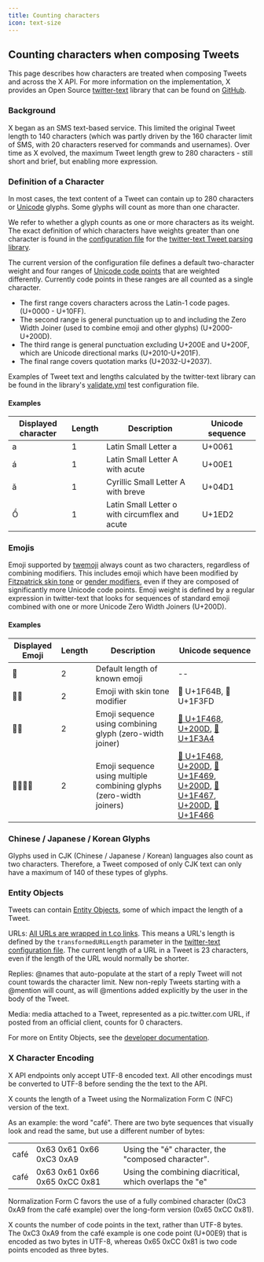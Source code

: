 ```yaml
---
title: Counting characters
icon: text-size
---
```


## Counting characters when composing Tweets

This page describes how characters are treated when composing Tweets and across the X API. For more information on the implementation, X provides an Open Source [twitter-text](http://github.com/twitter/twitter-text) library that can be found on [GitHub](https://github.com/twitter).

### Background

X began as an SMS text-based service. This limited the original Tweet length to 140 characters (which was partly driven by the 160 character limit of SMS, with 20 characters reserved for commands and usernames). Over time as X evolved, the maximum Tweet length grew to 280 characters - still short and brief, but enabling more expression. 

### Definition of a Character

In most cases, the text content of a Tweet can contain up to 280 characters or [Unicode](https://unicode.org/) glyphs. Some glyphs will count as more than one character. 

We refer to whether a glyph counts as one or more characters as its weight. The exact definition of which characters have weights greater than one character is found in the [configuration file](https://github.com/twitter/twitter-text/tree/master/config) for the [twitter-text Tweet parsing library](https://github.com/twitter/twitter-text).

The current version of the configuration file defines a default two-character weight and four ranges of [Unicode code points](https://unicode.org/charts/About.html) that are weighted differently. Currently code points in these ranges are all counted as a single character.

- The first range covers characters across the Latin-1 code pages. (U+0000 - U+10FF).
- The second range is general punctuation up to and including the Zero Width Joiner (used to combine emoji and other glyphs) (U+2000-U+200D).
- The third range is general punctuation excluding U+200E and U+200F, which are Unicode directional marks (U+2010-U+201F).
- The final range covers quotation marks (U+2032-U+2037).

Examples of Tweet text and lengths calculated by the twitter-text library can be found in the library's [validate.yml](https://github.com/twitter/twitter-text/blob/master/conformance/validate.yml) test configuration file.

#### Examples

| Displayed character | Length | Description | Unicode sequence |
|---------------------|--------|-------------|------------------|
| a | 1 | Latin Small Letter a | U+0061 |
| á | 1 | Latin Small Letter A with acute  | U+00E1 |
| ӑ | 1 | Cyrillic Small Letter A with breve | U+04D1 |
| Ồ | 1 | Latin Small Letter o with circumflex and acute | U+1ED2 |

### Emojis

Emoji supported by [twemoji](https://twemoji.twitter.com/) always count as two characters, regardless of combining modifiers. This includes emoji which have been modified by [Fitzpatrick skin tone](https://emojipedia.org/modifiers/) or [gender modifiers](https://blog.emojipedia.org/unicode-and-the-emoji-gender-gap/), even if they are composed of significantly more Unicode code points. Emoji weight is defined by a regular expression in twitter-text that looks for sequences of standard emoji combined with one or more Unicode Zero Width Joiners (U+200D).

#### Examples

| Displayed Emoji | Length | Description | Unicode sequence |
|-----------------|--------|-------------|------------------|
| 👾 | 2 | Default length of known emoji | -- |
| 🙋🏽 | 2 | Emoji with skin tone modifier | 🙋 U+1F64B, 🏽 U+1F3FD |
| 👨‍🎤 | 2 | Emoji sequence using combining glyph (zero-width joiner) | [👨 U+1F468](https://emojipedia.org/emoji/%F0%9F%91%A8/), [U+200D](https://emojipedia.org/emoji/%E2%80%8D/), [🎤 U+1F3A4](https://emojipedia.org/emoji/%F0%9F%8E%A4/) |
| 👨‍👩‍👧‍👦 | 2 | Emoji sequence using multiple combining glyphs (zero-width joiners) | [👨 U+1F468](https://emojipedia.org/emoji/%F0%9F%91%A8/), [U+200D](https://emojipedia.org/emoji/%E2%80%8D/), [👩 U+1F469](https://emojipedia.org/emoji/%F0%9F%91%A9/), [U+200D](https://emojipedia.org/emoji/%E2%80%8D/), [👧 U+1F467](https://emojipedia.org/emoji/%F0%9F%91%A7/), [U+200D](https://emojipedia.org/emoji/%E2%80%8D/), [👦 U+1F466](https://emojipedia.org/emoji/%F0%9F%91%A6/) |

### Chinese / Japanese / Korean Glyphs

Glyphs used in CJK (Chinese / Japanese / Korean) languages also count as two characters.  Therefore, a Tweet composed of only CJK text can only have a maximum of 140 of these types of glyphs.

### Entity Objects

Tweets can contain [Entity Objects](https://developer.twitter.com/content/developer-twitter/en/docs/tweets/data-dictionary/overview/entities-object), some of which impact the length of a Tweet.

URLs: [All URLs are wrapped in t.co links](https://developer.twitter.com/content/developer-twitter/en/docs/basics/tco). This means a URL's length is defined by the `transformedURLLength` parameter in the [twitter-text configuration file](https://github.com/twitter/twitter-text/tree/master/config). The current length of a URL in a Tweet is 23 characters, even if the length of the URL would normally be shorter.

Replies: @names that auto-populate at the start of a reply Tweet will not count towards the character limit.  New non-reply Tweets starting with a @mention will count, as will @mentions added explicitly by the user in the body of the Tweet.

Media: media attached to a Tweet, represented as a pic.twitter.com URL, if posted from an official client, counts for 0 characters.

For more on Entity Objects, see the [developer documentation](https://developer.twitter.com/content/developer-twitter/en/docs/tweets/data-dictionary/overview/entities-object).

### X Character Encoding

X API endpoints only accept UTF-8 encoded text. All other encodings must be converted to UTF-8 before sending the the text to the API.

X counts the length of a Tweet using the Normalization Form C (NFC) version of the text. 

As an example: the word "café". There are two byte sequences that visually look and read the same, but use a different number of bytes:

|     | | |
|-----|---|---|
| café | 0x63 0x61 0x66 0xC3 0xA9 | Using the "é" character, the "composed character". |
| café | 0x63 0x61 0x66 0x65 0xCC 0x81 | Using the combining diacritical, which overlaps the "e" |

Normalization Form C favors the use of a fully combined character (0xC3 0xA9 from the café example) over the long-form version (0x65 0xCC 0x81). 

X counts the number of code points in the text, rather than UTF-8 bytes. The 0xC3 0xA9 from the café example is one code point (U+00E9) that is encoded as two bytes in UTF-8, whereas 0x65 0xCC 0x81 is two code points encoded as three bytes.